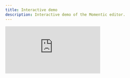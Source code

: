 ```yaml
---
title: Interactive demo
description: Interactive demo of the Momentic editor.
---
```


<div
  style={{
    position: "relative",
    paddingBottom: "calc(70.63696369636963% + 42px)",
    height: 0,
  }}
>
  <iframe
    src="https://app.supademo.com/embed/N2t2lIbAXPJfetuF0F8AG"
    frameBorder="0"
    allowFullScreen
    allow="clipboard-write"
    style={{
      position: "absolute",
      top: 0,
      left: 0,
      width: "100%",
      height: "100%",
    }}
  ></iframe>
</div>
